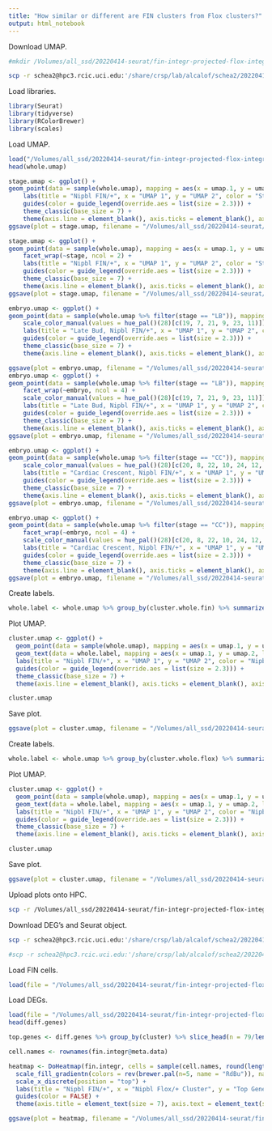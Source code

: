 ```yaml
---
title: "How similar or different are FIN clusters from Flox clusters?"
output: html_notebook
---
```


Download UMAP.
```bash
#mkdir /Volumes/all_ssd/20220414-seurat/fin-integr-projected-flox-integr-res-0.0120

scp -r schea2@hpc3.rcic.uci.edu:'/share/crsp/lab/alcalof/schea2/20220414-seurat/fin-integr-projected-flox-integr-res-0.0120/projected-umap-by-stage-embryo-cluster-stage-split-fin-integr-projected-flox-integr-res-0.0120.Robj' /Volumes/all_ssd/20220414-seurat/fin-integr-projected-flox-integr-res-0.0120
```

Load libraries.
```r
library(Seurat)
library(tidyverse)
library(RColorBrewer)
library(scales)
```

Load UMAP.
```r
load("/Volumes/all_ssd/20220414-seurat/fin-integr-projected-flox-integr-res-0.0120/projected-umap-by-stage-embryo-cluster-stage-split-fin-integr-projected-flox-integr-res-0.0120.Robj")
head(whole.umap)
```

```r
stage.umap <- ggplot() +
geom_point(data = sample(whole.umap), mapping = aes(x = umap.1, y = umap.2, color = stage), shape = 20, stroke = 0, size = 0.5) +
    labs(title = "Nipbl FIN/+", x = "UMAP 1", y = "UMAP 2", color = "Stage") +
    guides(color = guide_legend(override.aes = list(size = 2.3))) +
    theme_classic(base_size = 7) +
    theme(axis.line = element_blank(), axis.ticks = element_blank(), axis.text = element_blank(), plot.title = element_text(hjust = 0.5), legend.key.size = unit(7, "pt"))
ggsave(plot = stage.umap, filename = "/Volumes/all_ssd/20220414-seurat/fin-integr-projected-flox-integr-res-0.0120/projected-umap-by-stage-fin-integr-projected-flox-integr-res-0.0120.png", device = "png", width = 3.5, height = 2.25)

stage.umap <- ggplot() +
geom_point(data = sample(whole.umap), mapping = aes(x = umap.1, y = umap.2, color = stage), shape = 20, stroke = 0, size = 0.5) +
    facet_wrap(~stage, ncol = 2) +
    labs(title = "Nipbl FIN/+", x = "UMAP 1", y = "UMAP 2", color = "Stage") +
    guides(color = guide_legend(override.aes = list(size = 2.3))) +
    theme_classic(base_size = 7) +
    theme(axis.line = element_blank(), axis.ticks = element_blank(), axis.text = element_blank(), plot.title = element_text(hjust = 0.5), legend.key.size = unit(7, "pt"), strip.background = element_blank())
ggsave(plot = stage.umap, filename = "/Volumes/all_ssd/20220414-seurat/fin-integr-projected-flox-integr-res-0.0120/projected-umap-facet-stage-fin-integr-projected-flox-integr-res-0.0120.png", device = "png", width = 6.5, height = 2.25)

embryo.umap <- ggplot() +
geom_point(data = sample(whole.umap %>% filter(stage == "LB")), mapping = aes(x = umap.1, y = umap.2, color = embryo), shape = 20, stroke = 0, size = 0.5) +
    scale_color_manual(values = hue_pal()(28)[c(19, 7, 21, 9, 23, 11)]) +
    labs(title = "Late Bud, Nipbl FIN/+", x = "UMAP 1", y = "UMAP 2", color = "Embryo") +
    guides(color = guide_legend(override.aes = list(size = 2.3))) +
    theme_classic(base_size = 7) +
    theme(axis.line = element_blank(), axis.ticks = element_blank(), axis.text = element_blank(), plot.title = element_text(hjust = 0.5), legend.key.size = unit(7, "pt"))

ggsave(plot = embryo.umap, filename = "/Volumes/all_ssd/20220414-seurat/fin-integr-projected-flox-integr-res-0.0120/projected-umap-by-embryo-late-bud-fin-integr-projected-flox-integr-res-0.0120.png", device = "png", width = 3.5, height = 2.25)
embryo.umap <- ggplot() +
geom_point(data = sample(whole.umap %>% filter(stage == "LB")), mapping = aes(x = umap.1, y = umap.2, color = embryo), shape = 20, stroke = 0, size = 0.5) +
    facet_wrap(~embryo, ncol = 4) +
    scale_color_manual(values = hue_pal()(28)[c(19, 7, 21, 9, 23, 11)]) +
    labs(title = "Late Bud, Nipbl FIN/+", x = "UMAP 1", y = "UMAP 2", color = "Embryo") +
    guides(color = guide_legend(override.aes = list(size = 2.3))) +
    theme_classic(base_size = 7) +
    theme(axis.line = element_blank(), axis.ticks = element_blank(), axis.text = element_blank(), plot.title = element_text(hjust = 0.5), legend.key.size = unit(7, "pt"), strip.background = element_blank())
ggsave(plot = embryo.umap, filename = "/Volumes/all_ssd/20220414-seurat/fin-integr-projected-flox-integr-res-0.0120/projected-umap-facet-embryo-late-bud-fin-integr-projected-flox-integr-res-0.0120.png", device = "png", width = 6.5, height = 3.6)

embryo.umap <- ggplot() +
geom_point(data = sample(whole.umap %>% filter(stage == "CC")), mapping = aes(x = umap.1, y = umap.2, color = embryo), shape = 20, stroke = 0, size = 0.5) +
    scale_color_manual(values = hue_pal()(28)[c(20, 8, 22, 10, 24, 12, 26, 14)]) +
    labs(title = "Cardiac Crescent, Nipbl FIN/+", x = "UMAP 1", y = "UMAP 2", color = "Embryo") +
    guides(color = guide_legend(override.aes = list(size = 2.3))) +
    theme_classic(base_size = 7) +
    theme(axis.line = element_blank(), axis.ticks = element_blank(), axis.text = element_blank(), plot.title = element_text(hjust = 0.5), legend.key.size = unit(7, "pt"))
ggsave(plot = embryo.umap, filename = "/Volumes/all_ssd/20220414-seurat/fin-integr-projected-flox-integr-res-0.0120/projected-umap-by-embryo-cardiac-crescent-fin-integr-projected-flox-integr-res-0.0120.png", device = "png", width = 3.5, height = 2.25)

embryo.umap <- ggplot() +
geom_point(data = sample(whole.umap %>% filter(stage == "CC")), mapping = aes(x = umap.1, y = umap.2, color = embryo), shape = 20, stroke = 0, size = 0.5) +
    facet_wrap(~embryo, ncol = 4) +
    scale_color_manual(values = hue_pal()(28)[c(20, 8, 22, 10, 24, 12, 26, 14)]) +
    labs(title = "Cardiac Crescent, Nipbl FIN/+", x = "UMAP 1", y = "UMAP 2", color = "Embryo") +
    guides(color = guide_legend(override.aes = list(size = 2.3))) +
    theme_classic(base_size = 7) +
    theme(axis.line = element_blank(), axis.ticks = element_blank(), axis.text = element_blank(), plot.title = element_text(hjust = 0.5), legend.key.size = unit(7, "pt"), strip.background = element_blank())
ggsave(plot = embryo.umap, filename = "/Volumes/all_ssd/20220414-seurat/fin-integr-projected-flox-integr-res-0.0120/projected-umap-facet-embryo-cardiac-crescent-fin-integr-projected-flox-integr-res-0.0120.png", device = "png", width = 6.5, height = 3.6)
```

Create labels.
```r
whole.label <- whole.umap %>% group_by(cluster.whole.fin) %>% summarize(umap.1 = median(umap.1), umap.2 = median(umap.2))
```

Plot UMAP.
```r
cluster.umap <- ggplot() + 
  geom_point(data = sample(whole.umap), mapping = aes(x = umap.1, y = umap.2, color = cluster.whole.fin), shape = 20, stroke = 0, size = 0.5) +
  geom_text(data = whole.label, mapping = aes(x = umap.1, y = umap.2, label = cluster.whole.fin), size = 2.3) +
  labs(title = "Nipbl FIN/+", x = "UMAP 1", y = "UMAP 2", color = "Nipbl FIN/+\nCluster") +
  guides(color = guide_legend(override.aes = list(size = 2.3))) +
  theme_classic(base_size = 7) +
  theme(axis.line = element_blank(), axis.ticks = element_blank(), axis.text = element_blank(), plot.title = element_text(hjust = 0.5, size = 7), legend.key.size = unit(7, "pt"))

cluster.umap
```

Save plot.
```r
ggsave(plot = cluster.umap, filename = "/Volumes/all_ssd/20220414-seurat/fin-integr-projected-flox-integr-res-0.0120/projected-umap-by-fin-fin-integr-projected-flox-integr-res-0.0120.png", device = "png", width = 3.5, height = 2.25, units = "in")
```

Create labels.
```r
whole.label <- whole.umap %>% group_by(cluster.whole.flox) %>% summarize(umap.1 = median(umap.1), umap.2 = median(umap.2))
```

Plot UMAP.
```r
cluster.umap <- ggplot() + 
  geom_point(data = sample(whole.umap), mapping = aes(x = umap.1, y = umap.2, color = cluster.whole.flox), shape = 20, stroke = 0, size = 0.5) +
  geom_text(data = whole.label, mapping = aes(x = umap.1, y = umap.2, label = cluster.whole.flox), size = 2.3) +
  labs(title = "Nipbl FIN/+", x = "UMAP 1", y = "UMAP 2", color = "Nipbl Flox/+\nCluster") +
  guides(color = guide_legend(override.aes = list(size = 2.3))) +
  theme_classic(base_size = 7) +
  theme(axis.line = element_blank(), axis.ticks = element_blank(), axis.text = element_blank(), plot.title = element_text(hjust = 0.5, size = 7), legend.key.size = unit(7, "pt"))

cluster.umap
```

Save plot.
```r
ggsave(plot = cluster.umap, filename = "/Volumes/all_ssd/20220414-seurat/fin-integr-projected-flox-integr-res-0.0120/projected-umap-by-flox-fin-integr-projected-flox-integr-res-0.0120.png", device = "png", width = 3.5, height = 2.25, units = "in")
```

Upload plots onto HPC.
```bash
scp -r /Volumes/all_ssd/20220414-seurat/fin-integr-projected-flox-integr-res-0.0120/*.png schea2@hpc3.rcic.uci.edu:'/share/crsp/lab/alcalof/schea2/20220414-seurat/fin-integr-projected-flox-integr-res-0.0120'
```

Download DEG's and Seurat object.
```bash
scp -r schea2@hpc3.rcic.uci.edu:'/share/crsp/lab/alcalof/schea2/20220414-seurat/fin-integr-projected-flox-integr-res-0.0120/projected-diff-genes-fin-integr-projected-flox-integr-res-0.0120.*' /Volumes/all_ssd/20220414-seurat/fin-integr-projected-flox-integr-res-0.0120

#scp -r schea2@hpc3.rcic.uci.edu:'/share/crsp/lab/alcalof/schea2/20220414-seurat/fin-integr-projected-flox-integr-res-0.0120/fin-integr-projected-flox-integr-res-0.0120.Robj' /Volumes/all_ssd/20220414-seurat/fin-integr-projected-flox-integr-res-0.0120
```

Load FIN cells.
```r
load(file = "/Volumes/all_ssd/20220414-seurat/fin-integr-projected-flox-integr-res-0.0120/fin-integr-projected-flox-integr-res-0.0120.Robj")
```

Load DEGs.
```r
load(file = "/Volumes/all_ssd/20220414-seurat/fin-integr-projected-flox-integr-res-0.0120/diff-genes-fin-integr-projected-flox-integr-res-0.0120.Robj")
head(diff.genes)
```

```r
top.genes <- diff.genes %>% group_by(cluster) %>% slice_head(n = 79/length(levels(fin.integr$cluster.whole.flox)))
```

```r
cell.names <- rownames(fin.integr@meta.data)

heatmap <- DoHeatmap(fin.integr, cells = sample(cell.names, round(length(cell.names)*0.5), replace = FALSE), assay = "SCT_GENOTYPE", slot = "scale.data", features = as.vector(top.genes$gene), group.by = "ident", group.bar = TRUE, label = TRUE, size = 2.3, angle = 0, hjust = 0.5, draw.lines = TRUE) +
  scale_fill_gradientn(colors = rev(brewer.pal(n=5, name = "RdBu")), na.value = "white") +
  scale_x_discrete(position = "top") +
  labs(title = "Nipbl FIN/+", x = "Nipbl Flox/+ Cluster", y = "Top Genes", fill = "Standardized\nLog1p UMI") +
  guides(color = FALSE) +
  theme(axis.title = element_text(size = 7), axis.text = element_text(size = 7), plot.title = element_text(hjust = 0.5, size = 7), legend.title = element_text(size = 7), legend.text = element_text(size = 7), legend.key.size = unit(7, "pt"))

ggsave(plot = heatmap, filename = "/Volumes/all_ssd/20220414-seurat/fin-integr-projected-flox-integr-res-0.0120/heatmap-diff-genes-fin-integr-projected-flox-integr-res-0.0120.png", device = "png", units = "in", width = 6.5, height = 9)
```


